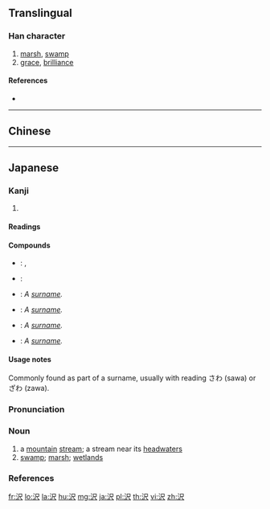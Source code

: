 {{character info/new}}
{{also|澤|泽}}

==Translingual==
{{Han simplified forms|澤|沢|泽}}

===Han character===
{{Han char|rn=85|rad=水|as=04|sn=7|four=|canj=ESO|ids=⿰氵尺}}

# [[marsh]], [[swamp]]
# [[grace]], [[brilliance]]

====References====
* {{Han ref|kx=0612.121|dkj=17234|dj=1005.160|hdz=31574.031|uh=6CA2|ud=27810}}

----

==Chinese==
{{zh-see|澤|v}}

----

==Japanese==
{{ja-kanji forms|沢|澤}}

===Kanji===
{{ja-kanji|grade=c|rs=水04|style=s|kyu=澤}}

# {{defn|lang=ja|sort=水04}}

====Readings====
{{ja-readings|goon=[[じゃく]] (jaku))|kanon=[[たく]] (taku)|kun=[[さわ]] (sawa) ( {{qualifier|historical}} [[さは]] (saha) ), [[うるおす]] (uruosu), [[うるおい]] (uruoi)}}

====Compounds====
{{der-top|Compounds}}
* {{ja-r|沢山|たくさん}}: {{l|en|a lot}}, {{l|en|plenty}}
* {{ja-r|沢庵|たくあん}}: {{l|en|pickled}} {{l|en|daikon}} {{l|en|radish}}
* {{ja-r|梅沢|^うめざわ}}: ''A [[surname]].''
* {{ja-r|藤沢|^ふじさわ}}: ''A [[surname]].''
* {{ja-r|大沢|^おおさわ}}: ''A [[surname]].''
* {{ja-r|中沢|^なかざわ}}: ''A [[surname]].''
{{der-bottom}}

====Usage notes====
Commonly found as part of a surname, usually with reading さわ (sawa) or ざわ (zawa).

{{ja-kanjitab|さわ|yomi=k}}

===Pronunciation===
{{ja-pron|yomi=k|さわ|acc=2|acc_ref=DJR,NHK}}

===Noun===
{{ja-noun|kyu=澤|さわ|hhira=さは}}

# a [[mountain]] [[stream]]; a stream near its [[headwater]]s
# [[swamp]]; [[marsh]]; [[wetlands]]

===References===
<references/>

[[fr:沢]]
[[lo:沢]]
[[la:沢]]
[[hu:沢]]
[[mg:沢]]
[[ja:沢]]
[[pl:沢]]
[[th:沢]]
[[vi:沢]]
[[zh:沢]]